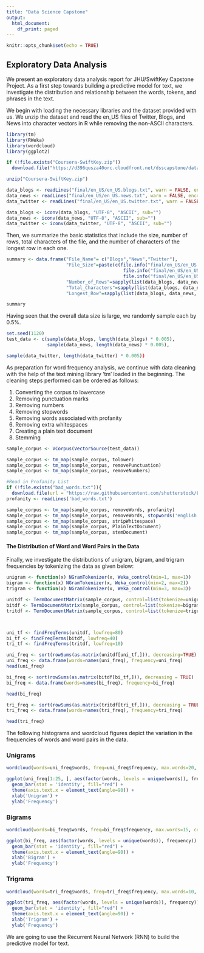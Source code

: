 ---
title: "Data Science Capstone"
output:
  html_document:
    df_print: paged
---

```{r setup, include=FALSE}
knitr::opts_chunk$set(echo = TRUE)
```

## Exploratory Data Analysis

We present an exploratory data analysis report for JHU/SwiftKey Capstone Project. As a first step towards building a predictive model for text, we investigate the distribution and relationship between the words, tokens, and phrases in the text.

We begin with loading the necessary libraries and the dataset provided with us. We unzip the dataset and read the en_US files of Twitter, Blogs, and News into character vectors in R while removing the non-ASCII characters.

```{r message=FALSE}
library(tm)
library(RWeka)
library(wordcloud)
library(ggplot2)
```


```{r dataset}
if (!file.exists("Coursera-SwiftKey.zip"))
  download.file("https://d396qusza40orc.cloudfront.net/dsscapstone/dataset/Coursera-SwiftKey.zip","Coursera-SwiftKey.zip")

unzip("Coursera-SwiftKey.zip")

data_blogs <- readLines("final/en_US/en_US.blogs.txt", warn = FALSE, encoding = "UTF-8", skipNul = TRUE)
data_news <- readLines("final/en_US/en_US.news.txt", warn = FALSE, encoding = "UTF-8", skipNul = TRUE)
data_twitter <- readLines("final/en_US/en_US.twitter.txt", warn = FALSE, encoding = "UTF-8", skipNul = TRUE)

data_blogs <- iconv(data_blogs, "UTF-8", "ASCII", sub="")
data_news <- iconv(data_news, "UTF-8", "ASCII", sub="")
data_twitter <- iconv(data_twitter, "UTF-8", "ASCII", sub="")
```

Then, we summarize the basic statistics that include the size, number of rows, total characters of the file, and the number of characters of the longest row in each one.
```{r summary}
summary <- data.frame("File_Name"= c("Blogs","News","Twitter"),
                      "File_Size"=paste(c(file.info("final/en_US/en_US.blogs.txt")$size/2^20, 
                                           file.info("final/en_US/en_US.news.txt")$size/2^20, 
                                           file.info("final/en_US/en_US.twitter.txt")$size/2^20),"MB"),
                      "Number_of_Rows"=sapply(list(data_blogs, data_news, data_twitter), function(x){length(x)}),
                      "Total_Characters"=sapply(list(data_blogs, data_news, data_twitter), function(x){sum(nchar(x))}),
                      "Longest_Row"=sapply(list(data_blogs, data_news, data_twitter), function(x) {max(unlist(lapply(x,function(y) nchar(y))))}), stringsAsFactors = FALSE)

summary
```
Having seen that the overall data size is large, we randomly sample each by  0.5%.

```{r sampling}
set.seed(1120)
test_data <- c(sample(data_blogs, length(data_blogs) * 0.005),
               sample(data_news, length(data_news) * 0.005),
```


```{r sampling}
sample(data_twitter, length(data_twitter) * 0.005))
```
As preparation for word frequency analysis, we continue with data cleaning with the help of the text mining library 'tm' loaded in the beginning. The cleaning steps performed can be ordered as follows:

1. Converting the corpus to lowercase
2. Removing punctuation marks
3. Removing numbers
4. Removing stopwords
5. Removing words associated with profanity
6. Removing extra whitespaces
7. Creating a plain text document
8. Stemming 




```{r cleaning}
sample_corpus <- VCorpus(VectorSource(test_data))

sample_corpus <- tm_map(sample_corpus, tolower)
sample_corpus <- tm_map(sample_corpus, removePunctuation)
sample_corpus <- tm_map(sample_corpus, removeNumbers)

#Read in Profanity List
if (!file.exists("bad_words.txt")){
  download.file(url = "https://raw.githubusercontent.com/shutterstock/List-of-Dirty-Naughty-Obscene-and-Otherwise-Bad-Words/master/en", destfile = "bad_words.txt")}
profanity <- readLines('bad_words.txt')

sample_corpus <- tm_map(sample_corpus, removeWords, profanity)
sample_corpus <- tm_map(sample_corpus, removeWords, stopwords('english'))
sample_corpus <- tm_map(sample_corpus, stripWhitespace)
sample_corpus <- tm_map(sample_corpus, PlainTextDocument)
sample_corpus <- tm_map(sample_corpus, stemDocument)
```

#### The Distribution of Word and Word Pairs in the Data

Finally, we investigate the distributions of unigram, bigram, and trigram frequencies by tokenizing the data as given below:

```{r tokenization}
unigram <- function(x) NGramTokenizer(x, Weka_control(min=1, max=1))
bigram <- function(x) NGramTokenizer(x, Weka_control(min=2, max=2))
trigram <- function(x) NGramTokenizer(x, Weka_control(min=3, max=3))

unitdf <- TermDocumentMatrix(sample_corpus, control=list(tokenize=unigram))
bitdf <- TermDocumentMatrix(sample_corpus, control=list(tokenize=bigram))
tritdf <- TermDocumentMatrix(sample_corpus, control=list(tokenize=trigram))



uni_tf <- findFreqTerms(unitdf, lowfreq=80)
bi_tf <- findFreqTerms(bitdf, lowfreq=40)
tri_tf <- findFreqTerms(tritdf, lowfreq=10)
```


```{r uni}
uni_freq <- sort(rowSums(as.matrix(unitdf[uni_tf,])), decreasing=TRUE)
uni_freq <- data.frame(words=names(uni_freq), frequency=uni_freq)
head(uni_freq)
```

```{r bi}
bi_freq <- sort(rowSums(as.matrix(bitdf[bi_tf,])), decreasing = TRUE)
bi_freq <- data.frame(words=names(bi_freq), frequency=bi_freq)

head(bi_freq)
```

```{r tri}
tri_freq <- sort(rowSums(as.matrix(tritdf[tri_tf,])), decreasing = TRUE)
tri_freq <- data.frame(words=names(tri_freq), frequency=tri_freq)

head(tri_freq)
```

The following histograms and wordcloud figures depict the variation in the frequencies of words and word pairs in the data.

### Unigrams
```{r message=FALSE}
wordcloud(words=uni_freq$words, freq=uni_freq$frequency, max.words=20, colors = brewer.pal(8, "Dark2"))
```

```{r plot_uni}
ggplot(uni_freq[1:25, ], aes(factor(words, levels = unique(words)), frequency)) +
  geom_bar(stat = 'identity', fill="red") +
  theme(axis.text.x = element_text(angle=90)) +
  xlab('Unigram') +
  ylab('Frequency')
```

### Bigrams
```{r message=FALSE, warning=FALSE}
wordcloud(words=bi_freq$words, freq=bi_freq$frequency, max.words=15, colors = brewer.pal(8, "Dark2"))
```

```{r message=FALSE}
ggplot(bi_freq, aes(factor(words, levels = unique(words)), frequency)) +
  geom_bar(stat = 'identity', fill="red") +
  theme(axis.text.x = element_text(angle=90)) +
  xlab('Bigram') +
  ylab('Frequency')
```

### Trigrams
```{r message=FALSE, warning=FALSE}
wordcloud(words=tri_freq$words, freq=tri_freq$frequency, max.words=10, colors = brewer.pal(8, "Dark2"))
```

```{r plot_tri}
ggplot(tri_freq, aes(factor(words, levels = unique(words)), frequency)) +
  geom_bar(stat = 'identity', fill="red") +
  theme(axis.text.x = element_text(angle=90)) +
  xlab('Trigram') +
  ylab('Frequency')
```


We are going to use the Recurrent Neural Network (RNN) to build the predictive model for text.
